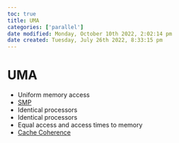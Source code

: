 ```yaml
---
toc: true
title: UMA
categories: ['parallel']
date modified: Monday, October 10th 2022, 2:02:14 pm
date created: Tuesday, July 26th 2022, 8:33:15 pm
---
```


# UMA
- Uniform memory access
- [SMP](SMP.qmd)
- Identical processors
- Identical processors
- Equal access and access times to memory
- [Cache Coherence](Cache%20Coherence.qmd)



